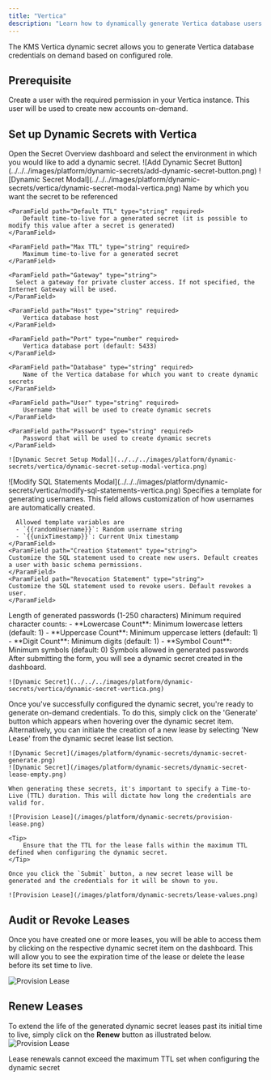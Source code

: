```yaml
---
title: "Vertica"
description: "Learn how to dynamically generate Vertica database users."
---
```


The KMS Vertica dynamic secret allows you to generate Vertica database credentials on demand based on configured role.

## Prerequisite

Create a user with the required permission in your Vertica instance. This user will be used to create new accounts on-demand.

## Set up Dynamic Secrets with Vertica

<Steps>
  <Step title="Open Secret Overview Dashboard">
	Open the Secret Overview dashboard and select the environment in which you would like to add a dynamic secret.
  </Step>
  <Step title="Click on the 'Add Dynamic Secret' button">
	![Add Dynamic Secret Button](../../../images/platform/dynamic-secrets/add-dynamic-secret-button.png)
  </Step>
  <Step title="Select `Vertica`">
	![Dynamic Secret Modal](../../../images/platform/dynamic-secrets/vertica/dynamic-secret-modal-vertica.png)
  </Step>
  <Step title="Provide the inputs for dynamic secret parameters">
	<ParamField path="Secret Name" type="string" required>
		Name by which you want the secret to be referenced
	</ParamField>

	<ParamField path="Default TTL" type="string" required>
		Default time-to-live for a generated secret (it is possible to modify this value after a secret is generated)
	</ParamField>

	<ParamField path="Max TTL" type="string" required>
		Maximum time-to-live for a generated secret
	</ParamField>

    <ParamField path="Gateway" type="string">
      Select a gateway for private cluster access. If not specified, the Internet Gateway will be used.
    </ParamField>

	<ParamField path="Host" type="string" required>
		Vertica database host
	</ParamField>

	<ParamField path="Port" type="number" required>
		Vertica database port (default: 5433)
	</ParamField>

	<ParamField path="Database" type="string" required>
		Name of the Vertica database for which you want to create dynamic secrets
	</ParamField>

	<ParamField path="User" type="string" required>
		Username that will be used to create dynamic secrets
	</ParamField>

	<ParamField path="Password" type="string" required>
		Password that will be used to create dynamic secrets
	</ParamField>

	![Dynamic Secret Setup Modal](../../../images/platform/dynamic-secrets/vertica/dynamic-secret-setup-modal-vertica.png)

  </Step>
  <Step title="(Optional) Modify SQL Statements">
	![Modify SQL Statements Modal](../../../images/platform/dynamic-secrets/vertica/modify-sql-statements-vertica.png)
	<ParamField path="Username Template" type="string" default="{{randomUsername}}">
      Specifies a template for generating usernames. This field allows customization of how usernames are automatically created.

      Allowed template variables are
      - `{{randomUsername}}`: Random username string
      - `{{unixTimestamp}}`: Current Unix timestamp
	</ParamField>
	<ParamField path="Creation Statement" type="string">
  	Customize the SQL statement used to create new users. Default creates a user with basic schema permissions.
	</ParamField>
	<ParamField path="Revocation Statement" type="string">
  	Customize the SQL statement used to revoke users. Default revokes a user.
	</ParamField>
  </Step>
  <Step title="(Optional) Configure Password Requirements">
	<ParamField path="Password Length" type="number" default="48">
		Length of generated passwords (1-250 characters)
	</ParamField>
	<ParamField path="Character Requirements" type="object">
		Minimum required character counts:
		- **Lowercase Count**: Minimum lowercase letters (default: 1)
		- **Uppercase Count**: Minimum uppercase letters (default: 1) 
		- **Digit Count**: Minimum digits (default: 1)
		- **Symbol Count**: Minimum symbols (default: 0)
	</ParamField>
	<ParamField path="Allowed Symbols" type="string" default="-_.~!*">
		Symbols allowed in generated passwords
	</ParamField>
  </Step>
  <Step title="Click 'Submit'">
  	After submitting the form, you will see a dynamic secret created in the dashboard.

	![Dynamic Secret](../../../images/platform/dynamic-secrets/vertica/dynamic-secret-vertica.png)
  </Step>
  <Step title="Generate dynamic secrets">
	Once you've successfully configured the dynamic secret, you're ready to generate on-demand credentials.
	To do this, simply click on the 'Generate' button which appears when hovering over the dynamic secret item.
	Alternatively, you can initiate the creation of a new lease by selecting 'New Lease' from the dynamic secret lease list section.

	![Dynamic Secret](/images/platform/dynamic-secrets/dynamic-secret-generate.png)
	![Dynamic Secret](/images/platform/dynamic-secrets/dynamic-secret-lease-empty.png)

	When generating these secrets, it's important to specify a Time-to-Live (TTL) duration. This will dictate how long the credentials are valid for.

	![Provision Lease](/images/platform/dynamic-secrets/provision-lease.png)

	<Tip>
		Ensure that the TTL for the lease falls within the maximum TTL defined when configuring the dynamic secret.
	</Tip>

	Once you click the `Submit` button, a new secret lease will be generated and the credentials for it will be shown to you.

	![Provision Lease](/images/platform/dynamic-secrets/lease-values.png)
  </Step>
</Steps>

## Audit or Revoke Leases
Once you have created one or more leases, you will be able to access them by clicking on the respective dynamic secret item on the dashboard.
This will allow you to see the expiration time of the lease or delete the lease before its set time to live.

![Provision Lease](/images/platform/dynamic-secrets/lease-data.png)

## Renew Leases
To extend the life of the generated dynamic secret leases past its initial time to live, simply click on the **Renew** button as illustrated below.
![Provision Lease](/images/platform/dynamic-secrets/dynamic-secret-lease-renew.png)

<Warning>
	Lease renewals cannot exceed the maximum TTL set when configuring the dynamic secret
</Warning>
